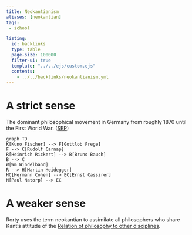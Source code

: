 ```yaml
---
title: Neokantianism
aliases: [neokantian]
tags:
 - school

listing:
  id: backlinks
  type: table
  page-size: 100000
  filter-ui: true
  template: "../../ejs/custom.ejs"
  contents:
    - ../../backlinks/neokantianism.yml
---
```


# A strict sense

The dominant philosophical movement in Germany from roughly 1870 until the First World War. ([SEP](https://plato.stanford.edu/entries/neo-kantianism))

```mermaid
graph TD
K[Kuno Fischer] --> F[Gottlob Frege]
F --> C[Rudolf Carnap]
R[Heinrich Rickert] --> B[Bruno Bauch]
B --> C
W[Wm Windelband]
R --> H[Martin Heidegger]
HC[Hermann Cohen] --> EC[Ernst Cassirer]
N[Paul Natorp] --> EC
```

# A weaker sense

Rorty uses the term neokantian to assimilate all philosophers who share Kant's attitude of the [Relation of philosophy to other disciplines](/docs/phil/Relation of philosophy to other disciplines.html).